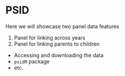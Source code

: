 # PSID

Here we will showcase two panel data features

1. Panel for linking across years
2. Panel for linking parents to children

- Accessing and downloading the data
- `psidR` package
- etc.


